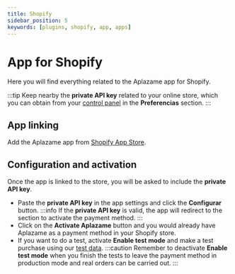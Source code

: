 ```yaml
---
title: Shopify
sidebar_position: 5
keywords: [plugins, shopify, app, apps]
---
```

# App for Shopify
Here you will find everything related to the Aplazame app for Shopify.

:::tip
  Keep nearby the **private API key** related to your online store, which you can obtain from your [control panel](https://vendors.aplazame.com/) in the **Preferencias** section.
:::

## App linking
Add the Aplazame app from [Shopify App Store](https://apps.shopify.com/aplazame-public-app?locale=es).

## Configuration and activation
Once the app is linked to the store, you will be asked to include the **private API key**.
- Paste the **private API key** in the app settings and click the **Configurar** button.
:::info
  If the **private API key** is valid, the app will redirect to the section to activate the payment method.
:::
- Click on the **Activate Aplazame** button and you would already have Aplazame as a payment method in your Shopify store.
- If you want to do a test, activate **Enable test mode** and make a test purchase using our [test data](../../api/test-environment/test-data/).
:::caution
  Remember to deactivate **Enable test mode** when you finish the tests to leave the payment method in production mode and real orders can be carried out.
:::
